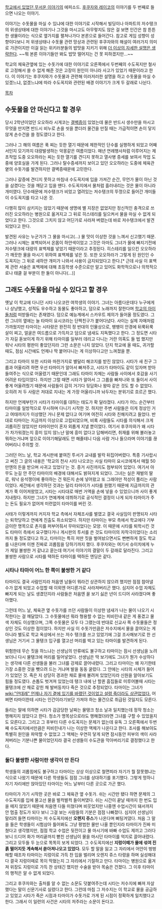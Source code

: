 [[학교에서 있었던 무서운 이야기]]의 에피소드. [[후쿠자와 레이코]]의 이야기를 두 번째로 들으면 나오는 이야기.

이야기는 수돗물을 마실 수 있냐에 대한 이야기로 시작해서 빌딩이나 아파트의 저수탱크의 위생상태에 대한 이야기나 그것을 마시고도 아무렇지도 않은 걸 보면 인간은 참 튼튼한 생물이라는 식으로 옆가지를 펼쳐나가다 본론으로 들어간다. 참고로 게임 성향이 성향이다보니 저 위생상태나 수돗물 관련 망상과 관련된 후쿠자와의 해설이 여러가지 의미로 가관이지만 이걸 읽는 위키러분들의 밥맛을 지키기 위해 [[더 이상의 자세한 설명은 생략한다]]. ~~뭐 본론 이야기들만 봐도 밥맛 떨어지는 건 못 피하겠지만...~~

학교의 체육관옆에 있는 수돗가에 대한 이야기로 오른쪽에서 두번째의 수도꼭지만 철사로 고정해서 쓸 수 없게 해준 것은 고장이 원인이 아니라 사고가 있었기 때문이라고 한다. 이 이야기는 후쿠자와가 수돗물과 관련해 이러저러한 설명을 하고 수돗물을 마실 수 있겠느냐, 없겠느냐에 따라 수도꼭지와 관련된 배경 이야기가 크게 두 갈래로 나뉜다.

[[목차]]
== 수돗물을 안 마신다고 할 경우 ==

당시 2학년이었던 오오하라 시게코는 [[결벽증]]이 있었는데 물은 반드시 생수만을 마시고 무엇을 만지면 반드시 비누로 손을 씻을 뿐더러 물건을 만질 때는 가급적이면 손이 닿지 않게 손수건을 쓸 정도였다고 한다.

그러나 그 해의 여름은 푹 찌는 듯한 열기 때문에 제한적인 단수를 실행하게 되었고 어째서인지 모기까지 대량발생하는 악몽같은 여름이었다. 매년 연례행사처럼 이루어지는 제초작업 도중 오오하라는 찌는 듯한 열기를 견디지 못하고 열사병 증세를 보여서 작업 도중에 양호실을 가게 된다. 그러나 탈수증세까지 보이고 있던 오오하라는 도중에 체육관 옅의 수돗가를 발견하지만 결벽증때문에 고민한다.

그러나 갈증에 견디지 못하고 마침내 수도꼭지에 입을 가져간 순간, 무언가 물이 아닌 것을 삼켰다는 것을 깨닫고 입을 땐다. 수도꼭지에서 물처럼 흘러내리는 것은 물이 아니라 개미였다. 단수때문에 저수탱크가 비었고 열려있는 저수탱크의 뚜껑으로 들어간 개미들이 수도꼭지를 타고 나온 것.

다행히 많이 삼키지는 않았기 때문에 생명에 별 지장은 없었지만 정신적인 충격으로 쓰러진 오오하라는 병원으로 옮겨지고 그 뒤로 히스테리를 일으켜서 물을 마실 수 없게 되었다고 한다. 그것으로 그치지 않고 어딘가로 사라져 버렸는데 바로 저수탱크에서 발견되었다고 한다.

발견된 사유는 누군가가 그 물을 마시고(...) 물 맛이 이상한 것을 느껴서 신고했기 때문. 그러나 시체는 표백되어서 온몸이 하얀색이었고 그것은 아마도 그녀가 물에 빠지기전에 저수탱크에 대량의 표백제를 넣었기 때문이라고 추정된다. 히스테리를 일으킨 오오하라가 깨끗한 물을 마시기 위하여 표백제를 넣은 듯. 또한 오오하라가 그렇게 된 원인인 수도꼭지는 그 뒤로 새하얀 개미가 나와서 사용이 금지되었다고 한다.[* 근데 사실 이 표백제 관련 서술은 표백제에 대해 초등학생 수준으로만 알고 있어도 화학적으로나 의학적으로나 태클 걸 부분이 한 둘이 아니다(...)]

== 그래도 수돗물을 마실 수 있다고 할 경우 ==

옛날 이 학교에 다니던 시타 나오코란 여학생의 이야기. 그녀는 아름다운데다 누구에게나 상냥했고, 성적도 우수하고 동물도 좋아하고, 덤으로 노래까지 잘한다며 [[학교의 아이돌]]처럼 떠받들리는 존재였다. 덤으로 예능계에서 스카우트 제의가 들어올 정도였다.
그런 그녀의 옆에는 늘 타마이 요시코라는 단짝친구가 붙어다녔다. 사이는 실제 자매처럼 가까웠지만 타마이는 시타랑은 완전히 정 반대의 인물상으로, 뱅뱅이 안경에 뒤룩뒤룩 살이 찌고, 얼굴은 여드름으로 가득차고 덤으로 냄새도 지독했다고 한다. 그 정도면 시타가 자길 돋보이게 하기 위해 타마이를 일부러 데리고 다니는 거란 의혹도 들 법 했지만 워낙 시타의 평판이 좋았던지라 그런 소문은 나지 않았다. 단지 학교에 올 때도, 귀가할 때도, 점심 시간에도 언제나 딱 붙어다니는 게 이상하다고만 느껴졌을 뿐.

그리고 타마이 또한 시타와 마찬가지로 별달리 해코지를 받진 않았다. 시타가 새 친구 그룹과 어울리려 하면 우선 타마이가 알아서 빠져주고, 시타가 타마이도 같이 있자며 받아들여주는 식으로 어울렸기 때문인데 그래도 타마이 자체는 사람들 사이에서 호감을 사기 어려운 타입이었다. 하지만 그럴 때면 시타가 알아서 그 그룹을 빠져나와 또 둘이서 사이좋게 어울려줬기 때문에 사람들이 감히 거기다 뒷담화나 왕따 같은 것도 할 수 없었다. 오히려 저 두 사람은 저대로 지내는 게 가장 어울리니까 놔두자는 분위기로 흐르곤 했다.

하지만 언제부턴가 시타가 타마이를 대하는 태도가 확 달라졌다. 시타가 어느 순간부터 타마이를 일방적으로 무시하며 다니기 시작한 것. 하지만 주변 사람들은 이게 정상인 거고 여태까지가 이상했던 거니 문제 없다고 여기며 여전히 시타와 친해지려고 들었다. 반대로 타마이는 지금까지 이상으로 고립되었으며, 비록 사람들도 시타를 의식해서 크게 괴롭히진 않았지만 타마이만이 혼자 외롭게 지낼 뿐이었다.
여기서 후쿠자와가 왜 시타가 차가워졌는지 흥미 있지 않느냔 말에 흥미 없다고 답해버리면, 취재를 위해 불러놓고 뭐하는거냐며 앞으로 이야기해달래도 안 해줄테니 다음 사람 거나 들으라며 이야기를 끊어버리니 주의할 것.

그러던 어느 날, 학교 게시판에 붙여진 투서가 교내를 발칵 뒤집어버렸다. 특종 기사랍시고 써진 그 글의 내용은 '학교의 천사 시타 나오코는 사실 타마이 요시코에게서 매월 50만엔의 돈을 받으며 사귀고 있었다'는 것. 증거 사진까지도 첨부되어 있었다.
여기서 아무도 눈길 안 주던 타마이의 배경에 대해서도 밝혀지게 되었다. 그녀는 실은 재벌의 딸로, 워낙 응석쟁이에 좋아하는 건 뭐든지 손에 넣어왔고 또 그래야만 적성이 풀리는 사람이었다. 세간에서 생각하던 것과는 달리 타마이가 시타를 원했기 때문에 지금까지의 관계가 쭉 이어져왔었고, 시타는 시타대로 매번 거액을 손에 넣을 수 있었으니까 사이 좋게 지내줬다. 하지만 그녀가 연예계에 데뷔하기로 공식적인 결정이 나게 되자 타마이가 주는 돈도 필요가 없어져 미련없이 타마이를 버린 것.

사태가 이렇게까지 커지자 학교 측에서 자체조사를 벌였고 결국 사실임이 판명되자 시타는 퇴학당하고 연예계 진출도 취소되었다. 하지만 타마이는 부모 측에서 학교에다 기부금이란 명목으로 촌지를 퍼부어줘서 무마되었다는 모양.
이 때문에 시타를 퇴학시킨 것도 타마이 측에서 요구했다거나 게시판의 투서를 쓴 것도 타마이의 자작극이었다는 소리까지 돌 정도였다고 하고, 타마이는 특히 저딴 짓을 벌여놨으면서도 뻔뻔하게 잘도 학교를 나온다며 이젠 진짜로 괴롭힘을 당하기까지 했다. 후쿠자와는 여기서 슈이치에게 누가 제일 불쌍한 거 같냐고 묻는데 여기서 이야기의 결말이 두 갈래로 달라진다. 그리고 불쌍한 사람으로 시타를 택하든 타마이를 택하든 엔딩은 같다.

=== 시타나 타마이 어느 한 쪽이 불쌍한 거 같다 ===

타마이도 결국 사람인지라 처음엔 남들이 뭐라건 상관하지 않으려 했지만 점점 참아낼 수가 없게 되었고 수업할 때 이외엔 어디론가로 사라져버리곤 했다. 심지어 수업 자체도 빠지게 되는 날도 생겼던지라 사람들은 처음엔 꼴 보기 싫은 년이 드디어 사라졌다며 좋아했다.

그런데 어느 날, 체육관 옆 수돗가를 쓰던 사람들이 이상한 냄새가 나는 물이 나오기 시작한다는 걸 깨달았다. 그 수돗물에선 뭐라 형용할 수 없는 피비린내 같은 게 풍겼고 물 색 자체도 이상했으며, 그쪽 수돗물은 모두 다 그랬는데 반대로 신교사 쪽 수돗물들은 정상인 것도 이상한 점이었다. 하지만 사실 이 수돗가만큼은 저수지에서 물을 끌어오는 게 아니라 별도로 학교 옥상에서 쓰는 저수 탱크를 쓰고 있었기에 그걸 조사해보기로 한 선생님은 거기서 그 물탱크 입구를 열고선 머리를 박고 있는 타마이를 발견하게 된다.

위험한데 무슨 짓을 하느냐는 선생님의 만류에도 불구하고 타마이는 잠시 선생님을 노려보더니 다시 물탱크에 머리를 밀어넣었다. 선생님은 딱 보기에도 그녀가 뭔가 수상하다는 생각에 다른 선생들을 불러 그녀를 강제로 끌어내렸다. 그리고 타마이는 왜 자기한테 가장 소중한 것을 뺏으려 드는 거냐며 발을 동동 굴렀다. 그 안에는 시타의 시체가 들어가 있었던 것.
죽은 지 상당히 경과한 채로 물에 불려져 있었던지라 신원을 알아보기도 힘들 정도였다. 손톱도 벗겨져 있었는데 탱크 내에 난 할퀸 흠집들로 미루어볼때 시타는 물탱크에 산 채로 같힌 채 발버둥치다 죽은 것으로 추정되었다. 타마이는 그녀가 [[wiki:"얀데레" 언제나 자기 곁에 있기를 바랬던 것이었고 설령 죽더라도 상관없었다.]] 어쩌면 타마이한테 시타는 인간이라기보단 가져야 하는 물건으로 취급된 것일지도 모른다.

들리는 말에 의하면 시타가 감금당한 날짜는 물탱크 청소 날과 일치했는데 정작 청소는 행해지지 않았다고 한다. 청소가 명목상으로라도 행해졌더라면 그녀를 구할 수 있었을지도 모른다고. 그리고 그 후부터 다른 수도꼭지는 문제가 없는데 유독 그 오른쪽에서 두번째 수도꼭지에서만큼은 피비린내가 나는 이상한 액체가 나온다고 한다. 조사를 해보아도 특별히 원인을 파악할 수 없었고 그 액체는 우연히 닿게 되면 잠시동안 피부의 색이 사라져버리는 기분나쁜 물이었던지라 결국 선생들이 수도관을 막아버리기로 결정했다고 한다.

=== 둘다 불쌍한 사람이란 생각이 안 든다 ===

학생들의 괴롭힘에도 불구하고 타마이는 상상 이상으로 철면피라 자기가 뭘 잘못했냐는 식으로 나왔기 때문에 다른 학생들도 점점 그녀를 상대하기를 포기했다. 그렇게 멍하니 자기 자리에만 앉아있던 타마이는 어느 날부터 다른 곳으로 가곤 했다.

타마이가 가기 시작한 곳은 바로 그 체육관 옆 수돗가. 쉬는 시간만 됐다 하면 문제의 그 수도꼭지를 입에 물고선 물을 벌컥벌컥 들이켜댔다. 쉬는 시간이 끝날 때까지 한 번도 입을 떼지 않았기 때문에 처음엔 다들 미쳤다며 비웃었지만 나중엔 수업시간이 돼서까지 안 멈출 정도가 되다 보니 그걸 보는 사람들의 기분은 점점 나빠졌다. 심지어 선생님이 말리려 들면 타마이는 저 수도꼭지에선 '''오렌지 쥬스'''가 나온다며 뻐팅겨댔다.
처음 그 말을 들은 학생들이 시험삼아 틀어봐도 그냥 평범한 물만 나올 뿐인지라 타마이가 진짜 미쳤다고 생각했지만, 점점 학교 수업은 뒷전이고 물 마시기에 바빠 수업도 제끼고 그러다보니 드디어 화가 머리끝까지 뻗친 선생님이 물을 마시던 타마이를 억지로 끌어내렸다. 그리고 모두들 두 눈으로 똑똑히 보게 되었다. 그 수도꼭지에선 '''지렁이떼가 물에 섞여 진흙 떨어지듯 계속해서 쏟아져나오고 있었다.'''
모두 할 말을 잃고 그 자리에서 어안이 벙벙해할 때조차 타마이는 지렁이로 가득 찬 입을 벌리며 오렌지 쥬스 타령을 하며 실성해대다 결국 지렁이떼로 목이 막혔는지 그 자리에서 기절하고 만다. 타마이는 병원으로 옮겨져 위장도 지렁이로 가득 찬 상태긴 했지만 수술을 받아 목숨은 건졌다. 그 이후 타마이의 행적은 알 수 없게 되었다.

그리고 후쿠자와는 출처를 알 수 없는 소문도 덧붙여주는데 시타는 저수지에 빠져 자살했다는 말이 신문기사로 실렸다고 한다. 그런데 마침 그 저수지는 이 학교로 물을 공급하고 있었고 시타가 죽은 시점과 타마이가 수돗가로 가게 된 시점이 정확하게 일치했다고 한다. 그래서 이 일련의 사건은 시타의 저주라는 소문이 돈다고.

